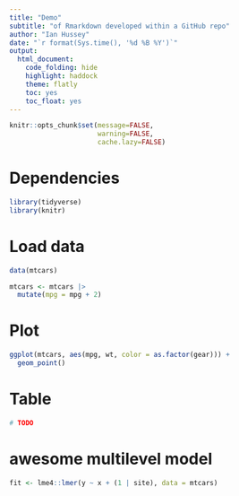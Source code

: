 ```yaml
---
title: "Demo"
subtitle: "of Rmarkdown developed within a GitHub repo"
author: "Ian Hussey"
date: "`r format(Sys.time(), '%d %B %Y')`"
output:
  html_document:
    code_folding: hide
    highlight: haddock
    theme: flatly
    toc: yes
    toc_float: yes
---
```


```r
knitr::opts_chunk$set(message=FALSE,
                      warning=FALSE,
                      cache.lazy=FALSE)
```

# Dependencies

```r

library(tidyverse)
library(knitr)

```

# Load data

```r

data(mtcars)

mtcars <- mtcars |>
  mutate(mpg = mpg + 2)

```

# Plot

```r

ggplot(mtcars, aes(mpg, wt, color = as.factor(gear))) +
  geom_point()

```

# Table

```r

# TODO

```

# awesome multilevel model

```r

fit <- lme4::lmer(y ~ x + (1 | site), data = mtcars)

```

